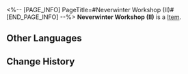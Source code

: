 <%-- [PAGE_INFO]
PageTitle=#Neverwinter Workshop (II)#
[END_PAGE_INFO] --%>
{{Item Infobox
|id          = 252380
|image       = Item Neverwinter Workshop (II).png{{subst:void|<!--$UPLOAD:<<SpriteOutput/Quest/PlanetFes/SwapCardPic/SwapCardPiece/2012_2.png>-<Item Neverwinter Workshop (II).png>-<Item Icons>>-->}}
|type        = 
|invCategory = 
|rarity      = 5
|effect      = 
|description = Complete a Memory Card set to gain buffs.
}}
{{Description|The trailblazing memories deep in your mind will provide inspiration to the game once you recall it in full.}}
'''Neverwinter Workshop (II)''' is a [[Item]].

==Other Languages==
{{Other Languages
|en   = Neverwinter Workshop (II)
|zhs  = 机械屋「永动」-Ⅱ
|zht  = 機械屋「永動」-Ⅱ
|ja   = からくり工房「パーペチュアル」-II
|ko   = 기계공방 「영원한 겨울」-Ⅱ
|es   = Taller del Nuncainvierno&nbsp;II
|fr   = Atelier de Sanshiver (II)
|ru   = Мастерская «Незимье» II
|th   = Neverwinter Workshop II
|vi   = Tiệm Cơ Khí Neverwinter-II
|de   = Nimmerwinter-Werkstatt (II)
|id   = "Neverwinter" Workshop II
|pt   = Oficina do Inverno Efêmero (II)
}}

==Change History==
{{Change History|3.2}}